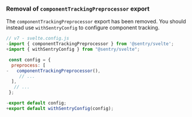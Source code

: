 ### Removal of `componentTrackingPreprocessor` export

The `componentTrackingPreprocessor` export has been removed. You should instead use `withSentryConfig` to configure component tracking.

```JavaScript {filename:svelte.config.js} diff
// v7 - svelte.config.js
-import { componentTrackingPreprocessor } from '@sentry/svelte';
+import { withSentryConfig } from "@sentry/svelte";

 const config = {
  preprocess: [
-   componentTrackingPreprocessor(),
     // ...
  ],
   // ...
 };

-export default config;
+export default withSentryConfig(config);
```

<Include name="migration/javascript-v8/browser-other-changes" />

<Include name="migration/javascript-v8/general-other-changes" />
